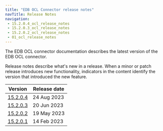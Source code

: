 ```yaml
---
title: "EDB OCL Connector release notes"
navTitle: Release Notes
navigation: 
 - 15.2.0.4_ocl_release_notes
 - 15.2.0.3_ocl_release_notes
 - 15.2.0.2_ocl_release_notes
 - 01_ocl_release_notes
---
```


The EDB OCL connector documentation describes the latest version of the EDB OCL connector. 

Release notes describe what's new in a release. When a minor or patch release introduces new functionality, indicators in the content identify the version that introduced the new feature.

|                Version                 | Release date |
| -------------------------------------- | ------------ |
| [15.2.0.4](15.2.0.4_ocl_release_notes) | 24 Aug 2023  |
| [15.2.0.3](15.2.0.3_ocl_release_notes) | 20 Jun 2023 |
| [15.2.0.2](15.2.0.2_ocl_release_notes) | 19 May 2023 |
| [15.2.0.1](01_ocl_release_notes)       | 14 Feb 2023 |

